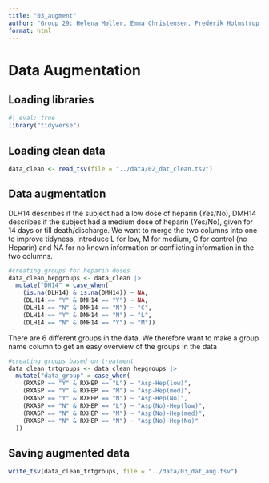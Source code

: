 ```yaml
---
title: "03_augment"
author: "Group 29: Helena Møller, Emma Christensen, Frederik Holmstrup, Casper Harreby & Laura Christiansen"
format: html
---
```


# Data Augmentation

## Loading libraries

```r
#| eval: true
library("tidyverse")
```

## Loading clean data

```r
data_clean <- read_tsv(file = "../data/02_dat_clean.tsv")
```

## Data augmentation

DLH14 describes if the subject had a low dose of heparin (Yes/No), DMH14 describes if the subject had a medium dose of heparin (Yes/No), given for 14 days or till death/discharge. We want to merge the two columns into one to improve tidyness, Introduce L for low, M for medium, C for control (no Heparin) and NA for no known information or conflicting information in the two columns.

```r
#creating groups for heparin doses
data_clean_hepgroups <- data_clean |> 
  mutate("DH14" = case_when(
    (is.na(DLH14) & is.na(DMH14)) ~ NA,
    (DLH14 == "Y" & DMH14 == "Y") ~ NA,
    (DLH14 == "N" & DMH14 == "N") ~ "C",
    (DLH14 == "Y" & DMH14 == "N") ~ "L",
    (DLH14 == "N" & DMH14 == "Y") ~ "M"))
```

There are 6 different groups in the data. We therefore want to make a group name column to get an easy overview of the groups in the data

```r
#creating groups based on treatment
data_clean_trtgroups <- data_clean_hepgroups |> 
  mutate("data_group" = case_when(
    (RXASP == "Y" & RXHEP == "L") ~ "Asp-Hep(low)",
    (RXASP == "Y" & RXHEP == "M") ~ "Asp-Hep(med)",
    (RXASP == "Y" & RXHEP == "N") ~ "Asp-Hep(No)",
    (RXASP == "N" & RXHEP == "L") ~ "Asp(No)-Hep(low)",
    (RXASP == "N" & RXHEP == "M") ~ "Asp(No)-Hep(med)",
    (RXASP == "N" & RXHEP == "N") ~ "Asp(No)-Hep(No)"
  ))
```

## Saving augmented data

```r
write_tsv(data_clean_trtgroups, file = "../data/03_dat_aug.tsv")
```

## 
